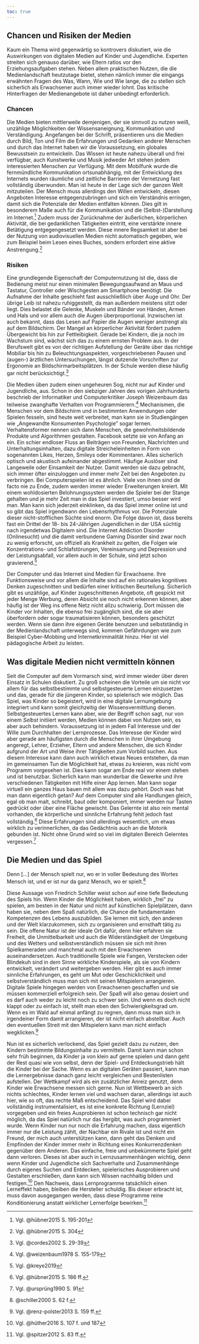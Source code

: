 ---
toc: true
---

## Chancen und Risiken der Medien

Kaum ein Thema wird gegenwärtig so kontrovers diskutiert, wie die Auswirkungen von digitalen Medien auf Kinder und Jugendliche. Experten streiten sich genauso darüber, wie Eltern ratlos vor den Erziehungsaufgaben stehen. Neben allem praktischen Nutzen, die die Medienlandschaft heutzutage bietet, stehen nämlich immer die eingangs erwähnten Fragen des Was, Wann, Wie und Wie lange, die zu stellen sich sicherlich als Erwachsener auch immer wieder lohnt. Das kritische Hinterfragen der Medienangebote ist daher unbedingt erforderlich.

### Chancen

Die Medien bieten mittlerweile demjenigen, der sie sinnvoll zu nutzen weiß, unzählige Möglichkeiten der Wissensaneignung, Kommunikation und Verständigung. Angefangen bei der Schrift, präsentieren uns die Medien durch Bild, Ton und Film die Erfahrungen und Gedanken anderer Menschen und durch das Internet haben wir die Voraussetzung, ein globales Bewusstsein zu entwickeln. Das Wissen ist heute nahezu überall und frei verfügbar, auch Kunstwerke und Musik jedweder Art stehen jedem interessierten Menschen zur Verfügung. Mit dem Mobilfunk wurde die fernmündliche Kommunikation ortsunabhängig, mit der Entwicklung des Internets wurden räumliche und zeitliche Barrieren der Vernetzung fast vollständig überwunden. Man ist heute in der Lage sich der ganzen Welt mitzuteilen. Der Mensch muss allerdings den Willen entwickeln, diesen Angeboten Interesse entgegenzubringen und sich ein Verständnis erringen, damit sich die Potenziale der Medien entfalten können. Dies gilt in besonderem Maße auch für die Kommunikation und die (Selbst-)Darstellung im Internet.[^1] Zudem muss der Zurücknahme der äußerlichen, körperlichen Aktivität, die bei gedanklichen Tätigkeiten eintritt, eine verstärkte innere Betätigung entgegengesetzt werden. Diese innere Regsamkeit ist aber bei der Nutzung von audiovisuellen Medien nicht automatisch gegeben, wie zum Beispiel beim Lesen eines Buches, sondern erfordert eine aktive Anstrengung.[^2]

[^1]: Vgl. @hübner2015 S. 195-201

[^2]: Vgl. @hübner2015 S. 304

### Risiken

Eine grundlegende Eigenschaft der Computernutzung ist die, dass die Bedienung meist nur einen minimalen Bewegungsaufwand an Maus und Tastatur, Controller oder Wischgesten am Smartphone benötigt. Die Aufnahme der Inhalte geschieht fast ausschließlich über Auge und Ohr. Der übrige Leib ist nahezu ruhiggestellt, da man außerdem meistens sitzt oder liegt. Dies belastet die Gelenke, Muskeln und Bänder von Händen, Armen und Hals und vor allem auch die Augen überproportional. Inzwischen ist auch bekannt, dass das Lesen auf Papier die Augen weniger anstrengt als auf dem Bildschirm. Der Mangel an körperlicher Aktivität fördert zudem Übergewicht bis hin zur Fettleibigkeit. Gerade bei Kindern, die ja noch im Wachstum sind, wächst sich das zu einem ernsten Problem aus. In der Berufswelt gibt es von der richtigen Aufstellung der Geräte über das richtige Mobiliar bis hin zu Beleuchtungsaspekten, vorgeschriebenen Pausen und (augen-) ärztlichen Untersuchungen, längst dutzende Vorschriften zur Ergonomie an Bildschirmarbeitsplätzen. In der Schule werden diese häufig gar nicht berücksichtigt.[^3]

[^3]: Vgl. @cordes2002 S. 29-39

Die Medien üben zudem einen ungeheuren Sog, nicht nur auf Kinder und Jugendliche, aus. Schon in den siebziger Jahren des vorigen Jahrhunderts beschrieb der Informatiker und Computerkritiker Joseph Weizenbaum das teilweise zwanghafte Verhalten von Programmierern.[^4] Mechanismen, die Menschen vor dem Bildschirm und in bestimmten Anwendungen oder Spielen fesseln, sind heute weit verbreitet, man kann sie in Studiengängen wie „Angewandte Konsumenten Psychologie" sogar lernen. Verhaltensformer nennen sich dann Menschen, die gewohnheitsbildende Produkte und Algorithmen gestalten. Facebook setzte sie von Anfang an ein. Ein schier endloser Fluss an Beiträgen von Freunden, Nachrichten und Unterhaltungsinhalten, dazu digitale Streicheleinheiten in Form von sogenannten Likes, Herzen, Smileys oder Kommentaren. Alles sicherlich optisch und akustisch aufeinander abgestimmt. Häufige Auslöser sind Langeweile oder Einsamkeit der Nutzer. Damit werden sie dazu gebracht, sich immer öfter einzuloggen und immer mehr Zeit bei den Angeboten zu verbringen. Bei Computerspielen ist es ähnlich. Viele von ihnen sind de facto nie zu Ende, zudem werden immer wieder Erweiterungen kreiert. Mit einem wohldosierten Belohnungssystem werden die Spieler bei der Stange gehalten und je mehr Zeit man in das Spiel investiert, umso besser wird man. Man kann sich jederzeit einklinken, da das Spiel immer online ist und so gibt das Spiel irgendwann den Lebensrhythmus vor. Die Potenziale dieser nicht-stofflichen Süchte sind enorm. Die Folge davon ist, dass bereits fast ein Drittel der 18- bis 24-Jährigen Jugendlichen in der USA süchtig nach irgendetwas Digitalem sind. Die Internet Addiction Disorder (Onlinesucht) und die damit verbundene Gaming Disorder sind zwar noch zu wenig erforscht, um offiziell als Krankheit zu gelten, die Folgen wie Konzentrations- und Schlafstörungen, Vereinsamung und Depression und der Leistungsabfall, vor allem auch in der Schule, sind jetzt schon gravierend.[^5]

[^4]: Vgl. @weizenbaum1978 S. 155-179

[^5]: Vgl. @kreye2019

Der Computer und das Internet sind Medien für Erwachsene. Ihre Funktionsweise und vor allem die Inhalte sind auf ein rationales kognitives Denken zugeschnitten und bedürfen einer kritischen Beurteilung. Sicherlich gibt es unzählige, auf Kinder zugeschnittenen Angebote, oft gespickt mit jeder Menge Werbung, deren Absicht sie noch nicht erkennen können, aber häufig ist der Weg ins offene Netz nicht allzu schwierig. Dort müssen die Kinder vor Inhalten, die ebenso frei zugänglich sind, die sie aber überfordern oder sogar traumatisieren können, besonders geschützt werden. Wenn sie dann ihre eigenen Geräte benutzen und selbstständig in der Medienlandschaft unterwegs sind, kommen Gefährdungen wie zum Beispiel Cyber-Mobbing und Internetkriminalität hinzu. Hier ist viel pädagogische Arbeit zu leisten.

## Was digitale Medien nicht vermitteln können

Seit die Computer auf dem Vormarsch sind, wird immer wieder über deren Einsatz in Schulen diskutiert. Zu groß scheinen die Vorteile um sie nicht vor allem für das selbstbestimmte und selbstgesteuerte Lernen einzusetzen und das, gerade für die jüngeren Kinder, so spielerisch wie möglich. Das Spiel, was Kinder so begeistert, wird in eine digitale Lernumgebung integriert und kann somit gleichzeitig der Wissensvermittlung dienen. Selbstgesteuertes Lernen kann aber, wie der Begriff schon sagt, nur von einem *Selbst* initiiert werden, Medien können dabei von Nutzen sein, es aber auch behindern. Voraussetzung ist in jedem Fall Interesse und der Wille zum Durchhalten der Lernprozesse. Das Interesse der Kinder wird aber gerade am häufigsten durch die Menschen in ihrer Umgebung angeregt, Lehrer, Erzieher, Eltern und andere Menschen, die sich Kinder aufgrund der Art und Weise ihrer Tätigkeiten zum Vorbild suchen. Aus diesem Interesse kann dann auch wirklich etwas Neues entstehen, da man im gemeinsamen Tun die Möglichkeit hat, etwas zu kreieren, was nicht vom Programm vorgesehen ist. Dies kann sogar am Ende real vor einem stehen und ist benutzbar. Sicherlich kann man wunderbar die Gewerke und ihre verschiedenen Tätigkeiten mit Hilfe einer App lernen. Man kann sogar virtuell ein ganzes Haus bauen mit allem was dazu gehört. Doch was hat man dann eigentlich getan? Auf dem Computer sind alle Handlungen gleich, egal ob man malt, schreibt, baut oder komponiert, immer werden nur Tasten gedrückt oder über eine Fläche gewischt. Das Gelernte ist also rein mental vorhanden, die körperliche und sinnliche Erfahrung fehlt jedoch fast vollständig.[^6] Diese Erfahrungen sind allerdings wesentlich, um etwas wirklich zu verinnerlichen, da das Gedächtnis auch an die Motorik gebunden ist. Nicht ohne Grund wird so viel im digitalen Bereich Gelerntes vergessen.[^7]

[^6]: Vgl. @hübner2015 S. 186 ff.

[^7]: Vgl. @ursprüng1990 S. 91

## Die Medien und das Spiel

Denn \[\...\] der Mensch spielt nur, wo er in voller Bedeutung des Wortes Mensch ist, und er ist nur da ganz Mensch, wo er spielt.[^8]

[^8]: @schiller2000 S. 62 f.

Diese Aussage von Friedrich Schiller weist schon auf eine tiefe Bedeutung des Spiels hin. Wenn Kinder die Möglichkeit haben, wirklich „frei" zu spielen, am besten in der Natur und nicht auf künstlichen Spielplätzen, dann haben sie, neben dem Spaß natürlich, die Chance die fundamentalen Kompetenzen des Lebens auszubilden. Sie lernen mit sich, den anderen und der Welt klarzukommen, sich zu organisieren und ernsthaft tätig zu sein. Die offene Natur ist der ideale Ort dafür, denn hier erfahren sie Freiheit, die Unmittelbarkeit und auch die Widerständigkeit der Umgebung und des Wetters und selbstverständlich müssen sie sich mit ihren Spielkameraden und manchmal auch mit den Erwachsenen auseinandersetzen. Auch traditionelle Spiele wie Fangen, Verstecken oder Blindekuh sind in dem Sinne wirkliche Kinderspiele, als sie von Kindern entwickelt, verändert und weitergeben werden. Hier gibt es auch immer sinnliche Erfahrungen, es geht um Mut oder Geschicklichkeit und selbstverständlich muss man sich mit seinen Mitspielern arrangieren. Digitale Spiele hingegen werden von Erwachsenen geschaffen und sie müssen kommerziell erfolgreich sein. Der Spaß will also genau dosiert und es darf auch weder zu leicht noch zu schwer sein. Und wenn es doch nicht klappt oder zu einfach ist, stellt man eben den Schwierigkeitsgrad um. Wenn es im Wald auf einmal anfängt zu regnen, dann muss man sich in irgendeiner Form damit arrangieren, der ist nicht einfach abstellbar. Auch den eventuellen Streit mit den Mitspielern kann man nicht einfach wegklicken.[^9]

[^9]: Vgl. @renz-polster2013 S. 159 ff.

Nun ist es sicherlich verlockend, das Spiel gezielt dazu zu nutzen, den Kindern bestimmte Bildungsinhalte zu vermitteln. Damit kann man schon sehr früh beginnen, da Kinder ja von klein auf gerne spielen und dann geht der Rest quasi wie von selbst, denn der Spiel- und Entdeckungstrieb hält die Kinder bei der Sache. Wenn es an digitalen Geräten passiert, kann man die Lernergebnisse danach ganz leicht vergleichen und Bestenlisten aufstellen. Der Wettkampf wird als ein zusätzlicher Anreiz genutzt, denn Kinder wie Erwachsene messen sich gerne. Nun ist Wettbewerb an sich nichts schlechtes, Kinder lernen viel und wachsen daran, allerdings ist auch hier, wie so oft, das rechte Maß entscheidend. Das Spiel wird dabei vollständig instrumentalisiert, es ist eine konkrete Richtung (Lernziel) vorgegeben und ein freies Ausprobieren ist schon technisch gar nicht möglich, da das Spiel natürlich nur das hergibt, was auch programmiert wurde. Wenn Kinder nun nur noch die Erfahrung machen, dass eigentlich immer nur die Leistung zählt, der Nachbar ein Rivale ist und nicht ein Freund, der mich auch unterstützen kann, dann geht das Denken und Empfinden der Kinder immer mehr in Richtung eines Konkurrenzdenken gegenüber dem Anderen. Das einfache, freie und unbekümmerte Spiel geht dann verloren. Dieses ist aber auch in Lernzusammenhängen wichtig, denn wenn Kinder und Jugendliche sich Sachverhalte und Zusammenhänge durch eigenes Suchen und Entdecken, spielerisches Ausprobieren und Gestalten erschließen, dann kann sich Wissen nachhaltig bilden und festigen.[^10] Den Nachweis, dass Lernprogramme tatsächlich einen Lerneffekt haben, bleiben die Hersteller schuldig. Bis dieser erbracht ist, muss davon ausgegangen werden, dass diese Programme reine Konditionierung anstatt wirklicher Lernerfolge bewirken.[^11]

[^10]: Vgl. @hüther2016 S. 107 f. und 187

[^11]: Vgl. @spitzer2012 S. 83 ff.
